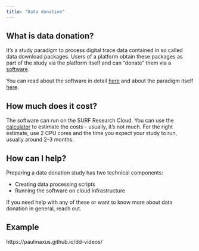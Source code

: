 ```yaml
---
title: "Data donation"
---
```


## What is data donation?

It's a study paradigm to process digital trace data contained in so called data download packages. Users of a platform obtain these packages as part of the study via the platform itself and can "donate" them via a [software](https://github.com/d3i-infra/data-donation-task).

You can read about the software in detail [here](https://d3i-infra.github.io/data-donation-task/) and about the paradigm itself [here](https://datadonation.eu/).

## How much does it cost?

The software can run on the SURF Research Cloud. You can use the [calculator](../src.qmd) to estimate the costs \- usually, it's not much. For the right estimate, use 2 CPU cores and the time you expect your study to run, usually around 2-3 months.

## How can I help?

Preparing a data donation study has two technical components:

- Creating data processing scripts
- Running the software on cloud infrastructure

If you need help with any of these or want to know more about data donation in general, reach out.

## Example

https://paulmaxus.github.io/dd-videos/